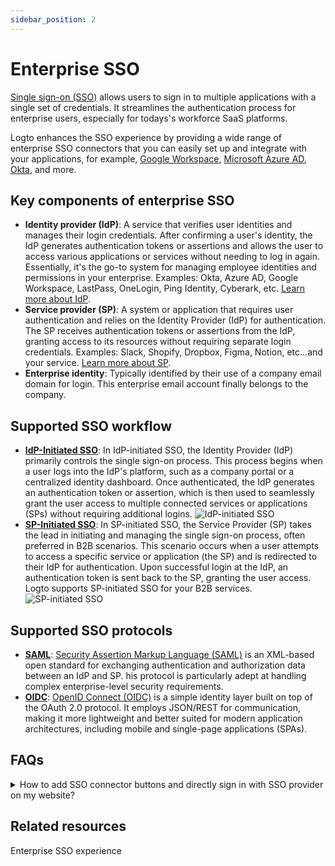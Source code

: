 ```yaml
---
sidebar_position: 2
---
```


# Enterprise SSO

[Single sign-on (SSO)](https://auth.wiki/single-sign-on) allows users to sign in to multiple applications with a single set of credentials. It streamlines the authentication process for enterprise users, especially for todays's workforce SaaS platforms.

Logto enhances the SSO experience by providing a wide range of enterprise SSO connectors that you can easily set up and integrate with your applications, for example, [Google Workspace](/integrations/google-workspace), [Microsoft Azure AD](/integrations/entra-id-saml), [Okta](/integrations/okta), and more.

## Key components of enterprise SSO

- **Identity provider (IdP)**: A service that verifies user identities and manages their login credentials. After confirming a user's identity, the IdP generates authentication tokens or assertions and allows the user to access various applications or services without needing to log in again. Essentially, it's the go-to system for managing employee identities and permissions in your enterprise. Examples: Okta, Azure AD, Google Workspace, LastPass, OneLogin, Ping Identity, Cyberark, etc. [Learn more about IdP](https://auth.wiki/identity-provider).
- **Service provider (SP)**: A system or application that requires user authentication and relies on the Identity Provider (IdP) for authentication. The SP receives authentication tokens or assertions from the IdP, granting access to its resources without requiring separate login credentials. Examples: Slack, Shopify, Dropbox, Figma, Notion, etc…and your service. [Learn more about SP](https://auth.wiki/service-provider).
- **Enterprise identity**: Typically identified by their use of a company email domain for login. This enterprise email account finally belongs to the company.

## Supported SSO workflow

- [**IdP-Initiated SSO**](/end-user-flows/enterprise-sso/idp-initiated-sso): In IdP-initiated SSO, the Identity Provider (IdP) primarily controls the single sign-on process. This process begins when a user logs into the IdP's platform, such as a company portal or a centralized identity dashboard. Once authenticated, the IdP generates an authentication token or assertion, which is then used to seamlessly grant the user access to multiple connected services or applications (SPs) without requiring additional logins.
  ![IdP-initiated SSO](./assets/idp-initiated-sso.png)
- [**SP-Initiated SSO**](/end-user-flows/enterprise-sso/sp-initiated-sso): In SP-initiated SSO, the Service Provider (SP) takes the lead in initiating and managing the single sign-on process, often preferred in B2B scenarios. This scenario occurs when a user attempts to access a specific service or application (the SP) and is redirected to their IdP for authentication. Upon successful login at the IdP, an authentication token is sent back to the SP, granting the user access. Logto supports SP-initiated SSO for your B2B services.
  ![SP-initiated SSO](./assets/sp-initiated-sso.png)

## Supported SSO protocols

- [**SAML**](/integrations/saml-sso): [Security Assertion Markup Language (SAML)](https://auth.wiki/saml) is an XML-based open standard for exchanging authentication and authorization data between an IdP and SP. his protocol is particularly adept at handling complex enterprise-level security requirements.
- [**OIDC**](/integrations/oidc-sso): [OpenID Connect (OIDC)](https://auth.wiki/openid-connect) is a simple identity layer built on top of the OAuth 2.0 protocol. It employs JSON/REST for communication, making it more lightweight and better suited for modern application architectures, including mobile and single-page applications (SPAs).

## FAQs

<details>
  <summary>How to add SSO connector buttons and directly sign in with SSO provider on my website?</summary>

Logto allows you to add social login buttons to your website and initiate the SSO sign-in process directly without showing the default sign-in form. Check out our [Direct sign-in](/end-user-flows/authentication-parameters/direct-sign-in/) guide for detailed instructions.

</details>

## Related resources

<Url href="https://www.youtube.com/watch?v=-mD8Sfab7sI&t=12s"> Enterprise SSO experience</Url>
